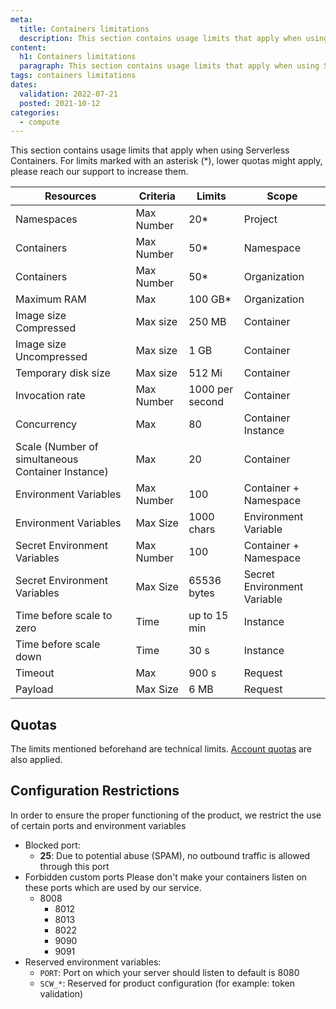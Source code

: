 ```yaml
---
meta:
  title: Containers limitations
  description: This section contains usage limits that apply when using Serverless Containers.
content:
  h1: Containers limitations
  paragraph: This section contains usage limits that apply when using Serverless Containers.
tags: containers limitations 
dates:
  validation: 2022-07-21
  posted: 2021-10-12
categories:
  - compute
---
```


This section contains usage limits that apply when using Serverless Containers. For limits marked with an asterisk (*), lower quotas might apply, please reach our support to increase them.

| Resources                                         | Criteria   | Limits          | Scope                       |
|---------------------------------------------------|------------|-----------------|-----------------------------|
| Namespaces                                        | Max Number | 20*             | Project                     |
| Containers                                        | Max Number | 50*             | Namespace                   |
| Containers                                        | Max Number | 50*             | Organization                |
| Maximum RAM                                       | Max        | 100 GB*         | Organization                |
| Image size Compressed                             | Max size   | 250 MB          | Container                   |
| Image size Uncompressed                           | Max size   | 1 GB            | Container                   |
| Temporary disk size                               | Max size   | 512 Mi          | Container                   |
| Invocation rate                                   | Max Number | 1000 per second | Container                   |
| Concurrency                                       | Max        | 80              | Container Instance          |
| Scale (Number of simultaneous Container Instance) | Max        | 20              | Container                   |
| Environment Variables                             | Max Number | 100             | Container + Namespace       |
| Environment Variables                             | Max Size   | 1000 chars      | Environment Variable        |
| Secret Environment Variables                      | Max Number | 100             | Container + Namespace       |
| Secret Environment Variables                      | Max Size   | 65536 bytes     | Secret Environment Variable |
| Time before scale to zero                         | Time       | up to 15 min    | Instance                    |
| Time before scale down                            | Time       | 30 s            | Instance                    |
| Timeout                                           | Max        | 900 s           | Request                     |
| Payload                                           | Max Size   | 6 MB            | Request                     |

## Quotas

The limits mentioned beforehand are technical limits. [Account quotas](/console/my-account/reference-content/account-quotas/#serverless-containers) are also applied. 

## Configuration Restrictions

In order to ensure the proper functioning of the product, we restrict the use of certain ports and environment variables

* Blocked port:
  * **25**: Due to potential abuse (SPAM), no outbound traffic is allowed through this port
* Forbidden custom ports
  Please don't make your containers listen on these ports which are used by our service.
  * 8008
	* 8012
	* 8013
	* 8022
	* 9090
	* 9091
* Reserved environment variables:
  * `PORT`: Port on which your server should listen to default is 8080
  * `SCW_*`: Reserved for product configuration (for example: token validation)
